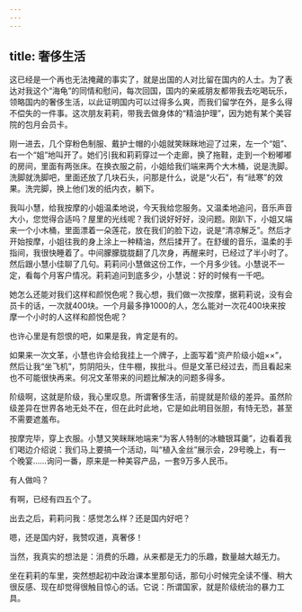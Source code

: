```yaml
---
---
---
```

title: 奢侈生活
---




这已经是一个再也无法掩藏的事实了，就是出国的人对比留在国内的人士。为了表达对我这个“海龟”的同情和慰问，每次回国，国内的亲戚朋友都带我去吃喝玩乐，领略国内的奢侈生活，以此证明国内可以过得多么爽，而我们留学在外，是多么得不偿失的一件事。这次朋友莉莉，带我去做身体的“精油护理”，因为她有某个美容院的包月会员卡。

刚一进去，几个穿粉色制服、戴护士帽的小姐就笑眯眯地迎了过来，左一个“姐”、右一个“姐”地叫开了。她们引我和莉莉穿过一个走廊，换了拖鞋，走到一个粉嘟嘟的房间，里面有两张床。在换衣服之前，小姐给我们端来两个大木桶，说是洗脚。洗脚就洗脚吧，里面还放了几块石头，问那是什么，说是“火石”，有“祛寒”的效果。洗完脚，换上他们发的纸内衣，躺下。

我叫小慧，给我按摩的小姐温柔地说，今天我给您服务。又温柔地追问，音乐声音大小，您觉得合适吗？屋里的光线呢？我们说好好好，没问题。刚趴下，小姐又端来一个小木桶，里面漂着一朵莲花，放在我们的脸下边，说是“清凉解乏”。然后才开始按摩，小姐往我的身上涂上一种精油，然后揉开了。在舒缓的音乐，温柔的手指间，我很快睡着了。中间朦朦胧胧翻了几次身，再醒来时，已经过了半小时了。然后跟小慧小佳聊了几句。莉莉问小慧做这份工作，一个月多少钱。小慧说不一定，看每个月客户情况。莉莉追问到底多少，小慧说：好的时候有一千吧。

她怎么还能对我们这样和颜悦色呢？我心想，我们做一次按摩，据莉莉说，没有会员卡的话，一次就400块。一个月最多挣1000的人，怎么能对一次花400块来按摩一个小时的人这样和颜悦色呢？

也许心里是有怨恨的吧，如果是我，肯定是有的。

如果来一次文革，小慧也许会给我挂上一个牌子，上面写着“资产阶级小姐××”，然后让我“坐飞机”，剪阴阳头，住牛棚，挨批斗。但是文革已经过去，而且看起来也不可能很快再来。何况文革带来的问题比解决的问题多得多。

阶级啊，这就是阶级，我心里叹息。所谓奢侈生活，前提就是阶级的差异。虽然阶级差异在世界各地无处不在，但在此时此地，它是如此明目张胆，有恃无恐，甚至不需要遮羞布。

按摩完毕，穿上衣服。小慧又笑眯眯地端来“为客人特制的冰糖银耳羹”，边看着我们喝边介绍说：我们马上要搞一个活动，叫“植入金丝”展示会，29号晚上，有一个晚宴……询问一番，原来是一种美容产品，一套9万多人民币。

有人做吗？

有啊，已经有四五个了。

出去之后，莉莉问我：感觉怎么样？还是国内好吧？

嗯，还是国内好，我赞叹道，真奢侈！

当然，我真实的想法是：消费的乐趣，从来都是无力的乐趣，数量越大越无力。

坐在莉莉的车里，突然想起初中政治课本里那句话，那句小时候完全读不懂、稍大很反感、现在却觉得很触目惊心的话。它说：所谓国家，就是阶级统治的暴力工具。